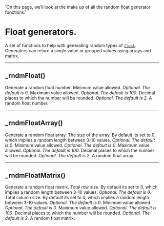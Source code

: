   'On this page, we’ll look at the make up of all the random float generator functions.'


# Float generators.
A set of functions to help with generating random types of [`float`](https://www.tradingview.com/pine-script-reference/v5/#op_float). 
Generators can return a single value or grouped values using arrays and matrix. 

---

## _rndmFloat()
Generate a random float number.
<Properties>
  <Property name="min" type="float">
    Minimum value allowed. _Optional. The default is 0_.
  </Property>
  <Property name="max" type="float">
    Maximum value allowed. _Optional. The default is 100_.
  </Property>
  <Property name="precision" type="int">
    Decimal places to which the number will be rounded. _Optional. The default is 2_.
  </Property>
  <Property name="returns" type="float">
    A random float number.
  </Property>
</Properties>

---

## _rndmFloatArray()
Generate a random float array.
<Properties>
  <Property name="size" type="int">
    The size of the array. By default its set to 0, which implies a random length between 3-10 values. _Optional. The default is 0_.
  </Property>
  <Property name="min" type="float">
    Minimum value allowed. _Optional. The default is 0_.
  </Property>
  <Property name="max" type="float">
    Maximum value allowed. _Optional. The default is 100_.
  </Property>
  <Property name="precision" type="int">
    Decimal places to which the number will be rounded. _Optional. The default is 2_.
  </Property>
  <Property name="returns" type="array<float>">
    A random float array.
  </Property>
</Properties>

---

## _rndmFloatMatrix()
Generate a random float matrix.
<Properties>
  <Property name="rows" type="int">
    Total row size. By default its set to 0, which implies a random length between 3-10 values. _Optional. The default is 0_.
  </Property>
  <Property name="columns" type="int">
    Total column size. By default its set to 0, which implies a random length between 3-10 values. _Optional. The default is 0_.
  </Property>
  <Property name="min" type="float">
    Minimum value allowed. _Optional. The default is 0_.
  </Property>
  <Property name="max" type="float">
    Maximum value allowed. _Optional. The default is 100_.
  </Property>
  <Property name="precision" type="int">
    Decimal places to which the number will be rounded. _Optional. The default is 2_.
  </Property>
  <Property name="returns" type="matrix<float>">
    A random float matrix.
  </Property>
</Properties>
